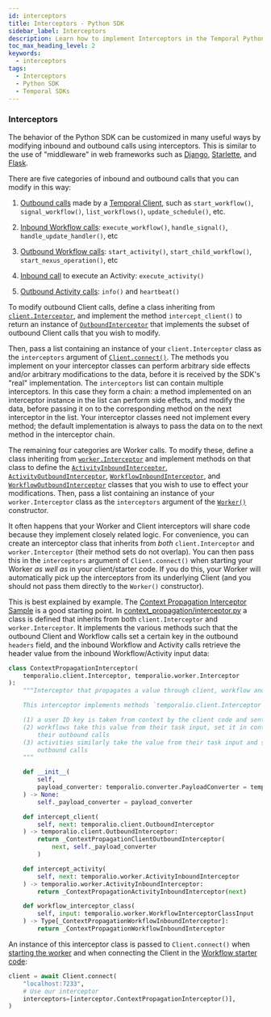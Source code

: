 ```yaml
---
id: interceptors
title: Interceptors - Python SDK
sidebar_label: Interceptors
description: Learn how to implement Interceptors in the Temporal Python SDK to manage inbound and outbound SDK calls, enhance tracing, and add authorization to your Workflows and Activities.
toc_max_heading_level: 2
keywords:
  - interceptors
tags:
  - Interceptors
  - Python SDK
  - Temporal SDKs
---
```


### Interceptors

The behavior of the Python SDK can be customized in many useful ways by modifying inbound and outbound calls using interceptors.
This is similar to the use of "middleware" in web frameworks such as [Django](https://docs.djangoproject.com/en/5.2/topics/http/middleware/), [Starlette](https://www.starlette.io/middleware/), and [Flask](https://flask.palletsprojects.com/en/stable/lifecycle/#middleware).

There are five categories of inbound and outbound calls that you can modify in this way:

1. [Outbound calls](https://python.temporal.io/temporalio.client.OutboundInterceptor.html) made by a [Temporal Client](https://docs.temporal.io/encyclopedia/temporal-sdks#temporal-client), such as `start_workflow()`, `signal_workflow()`, `list_workflows()`, `update_schedule()`, etc.

2. [Inbound Workflow calls](https://python.temporal.io/temporalio.worker.WorkflowInboundInterceptor.html): `execute_workflow()`, `handle_signal()`, `handle_update_handler()`, etc

3. [Outbound Workflow calls](https://python.temporal.io/temporalio.worker.WorkflowOutboundInterceptor.html): `start_activity()`, `start_child_workflow()`, `start_nexus_operation()`, etc

4. [Inbound call](https://python.temporal.io/temporalio.worker.ActivityInboundInterceptor.html) to execute an Activity: `execute_activity()`

5. [Outbound Activity calls](https://python.temporal.io/temporalio.worker.ActivityOutboundInterceptor.html): `info()` and `heartbeat()`

To modify outbound Client calls, define a class inheriting from [`client.Interceptor`](https://python.temporal.io/temporalio.client.Interceptor.html), and implement the method `intercept_client()` to return an instance of [`OutboundInterceptor`](https://python.temporal.io/temporalio.client.OutboundInterceptor.html) that implements the subset of outbound Client calls that you wish to modify.

Then, pass a list containing an instance of your `client.Interceptor` class as the `interceptors` argument of [`Client.connect()`](https://python.temporal.io/temporalio.client.Client.html#connect).
The methods you implement on your interceptor classes can perform arbitrary side effects and/or arbitrary modifications to the data, before it is received by the SDK's "real" implementation.
The `interceptors` list can contain multiple interceptors.
In this case they form a chain: a method implemented on an interceptor instance in the list can perform side effects, and modify the data, before passing it on to the corresponding method on the next interceptor in the list.
Your interceptor classes need not implement every method; the default implementation is always to pass the data on to the next method in the interceptor chain.

The remaining four categories are Worker calls.
To modify these, define a class inheriting from [`worker.Interceptor`](https://python.temporal.io/temporalio.worker.Interceptor.html) and implement methods on that class to define the [`ActivityInboundInterceptor`](https://python.temporal.io/temporalio.worker.ActivityInboundInterceptor.html), [`ActivityOutboundInterceptor`](https://python.temporal.io/temporalio.worker.ActivityOutboundInterceptor.html), [`WorkflowInboundInterceptor`](https://python.temporal.io/temporalio.worker.WorkflowInboundInterceptor.html), and [`WorkflowOutboundInterceptor`](https://python.temporal.io/temporalio.worker.WorkflowOutboundInterceptor.html) classes that you wish to use to effect your modifications.
Then, pass a list containing an instance of your `worker.Interceptor` class as the `interceptors` argument of the [`Worker()`](https://python.temporal.io/temporalio.worker.Worker.html) constructor.

It often happens that your Worker and Client interceptors will share code because they implement closely related logic.
For convenience, you can create an interceptor class that inherits from _both_ `client.Interceptor` and `worker.Interceptor` (their method sets do not overlap).
You can then pass this in the `interceptors` argument of `Client.connect()` when starting your Worker _as well as_ in your client/starter code.
If you do this, your Worker will automatically pick up the interceptors from its underlying Client (and you should not pass them directly to the `Worker()` constructor).

This is best explained by example.
The [Context Propagation Interceptor Sample](https://github.com/temporalio/samples-python/tree/main/context_propagation) is a good starting point.
In [context_propagation/interceptor.py](https://github.com/temporalio/samples-python/blob/main/context_propagation/interceptor.py) a class is defined that inherits from both `client.Interceptor` and `worker.Interceptor`.
It implements the various methods such that the outbound Client and Workflow calls set a certain key in the outbound `headers` field, and the inbound Workflow and Activity calls retrieve the header value from the inbound Workflow/Activity input data:

```python
class ContextPropagationInterceptor(
    temporalio.client.Interceptor, temporalio.worker.Interceptor
):
    """Interceptor that propagates a value through client, workflow and activity calls.

    This interceptor implements methods `temporalio.client.Interceptor` and  `temporalio.worker.Interceptor` so that

    (1) a user ID key is taken from context by the client code and sent in a header field with outbound requests
    (2) workflows take this value from their task input, set it in context, and propagate it into the header field of
        their outbound calls
    (3) activities similarly take the value from their task input and set it in context so that it's available for their
        outbound calls
    """

    def __init__(
        self,
        payload_converter: temporalio.converter.PayloadConverter = temporalio.converter.default().payload_converter,
    ) -> None:
        self._payload_converter = payload_converter

    def intercept_client(
        self, next: temporalio.client.OutboundInterceptor
    ) -> temporalio.client.OutboundInterceptor:
        return _ContextPropagationClientOutboundInterceptor(
            next, self._payload_converter
        )

    def intercept_activity(
        self, next: temporalio.worker.ActivityInboundInterceptor
    ) -> temporalio.worker.ActivityInboundInterceptor:
        return _ContextPropagationActivityInboundInterceptor(next)

    def workflow_interceptor_class(
        self, input: temporalio.worker.WorkflowInterceptorClassInput
    ) -> Type[_ContextPropagationWorkflowInboundInterceptor]:
        return _ContextPropagationWorkflowInboundInterceptor
```

An instance of this interceptor class is passed to `Client.connect()` when [starting the worker](https://github.com/temporalio/samples-python/blob/main/context_propagation/worker.py) and when connecting the Client in the [Workflow starter code](https://github.com/temporalio/samples-python/blob/main/context_propagation/starter.py):

```python
client = await Client.connect(
    "localhost:7233",
    # Use our interceptor
    interceptors=[interceptor.ContextPropagationInterceptor()],
)
```
